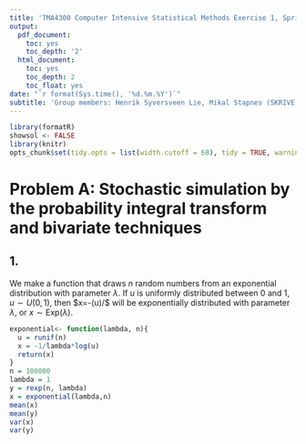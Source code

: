 ```yaml
--- 
title: 'TMA4300 Computer Intensive Statistical Methods Exercise 1, Spring 2019'
output:
  pdf_document:
    toc: yes
    toc_depth: '2'
  html_document:
    toc: yes
    toc_depth: 2
    toc_float: yes
date: "`r format(Sys.time(), '%d.%m.%Y')`"
subtitle: 'Group members: Henrik Syversveen Lie, Mikal Stapnes (SKRIVE STUDENTNUMMER I STEDET??)'
---
```



```r
library(formatR)
showsol <- FALSE
library(knitr)
opts_chunk$set(tidy.opts = list(width.cutoff = 68), tidy = TRUE, warning = FALSE, error = FALSE, message = FALSE, echo = TRUE)
```

# Problem A: Stochastic simulation by the probability integral transform and bivariate techniques
## 1.
We make a function that draws $n$ random numbers from an exponential distribution with parameter $\lambda$. If $u$ is uniformly distributed between 0 and 1, $u\sim U(0,1)$, then $x=-\log(u)/\lambda $ will be exponentially distributed with parameter $\lambda$, or $x\sim \text{Exp}(\lambda)$.
```r
exponential<- function(lambda, n){
  u = runif(n)
  x = -1/lambda*log(u)
  return(x)
}
n = 100000
lambda = 1
y = rexp(n, lambda)
x = exponential(lambda,n)
mean(x)
mean(y)
var(x)
var(y)
```